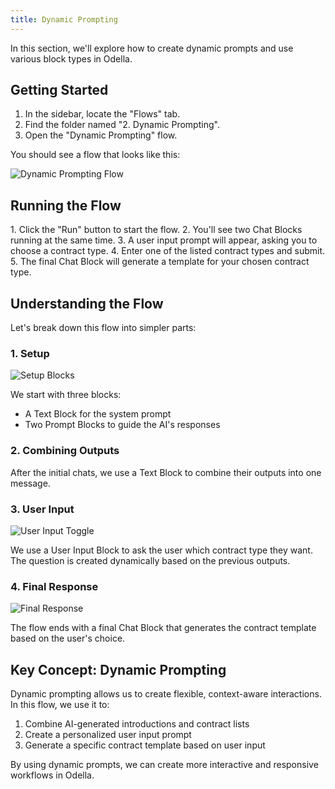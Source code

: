 ```yaml
---
title: Dynamic Prompting
---
```


<Note>
  In this section, we'll explore how to create dynamic prompts and use various block types in Odella.
</Note>

## Getting Started

1. In the sidebar, locate the "Flows" tab.
2. Find the folder named "2. Dynamic Prompting".
3. Open the "Dynamic Prompting" flow.

You should see a flow that looks like this:

<Frame>
  <img src="./assets/02-interpolation-overview.png" alt="Dynamic Prompting Flow" />
</Frame>

## Running the Flow

<Steps>
  1. Click the "Run" button to start the flow.
  2. You'll see two Chat Blocks running at the same time.
  3. A user input prompt will appear, asking you to choose a contract type.
  4. Enter one of the listed contract types and submit.
  5. The final Chat Block will generate a template for your chosen contract type.
</Steps>

## Understanding the Flow

Let's break down this flow into simpler parts:

### 1. Setup

<Frame>
  <img src="./assets/02-interpolation-setup.png" alt="Setup Blocks" />
</Frame>

We start with three blocks:
- A Text Block for the system prompt
- Two Prompt Blocks to guide the AI's responses

### 2. Combining Outputs

After the initial chats, we use a Text Block to combine their outputs into one message.

### 3. User Input

<Frame>
  <img src="./assets/02-interpolation-user-input-toggle.png" alt="User Input Toggle" />
</Frame>

We use a User Input Block to ask the user which contract type they want. The question is created dynamically based on the previous outputs.

### 4. Final Response

<Frame>
  <img src="./assets/02-interpolation-final-response.png" alt="Final Response" />
</Frame>

The flow ends with a final Chat Block that generates the contract template based on the user's choice.

## Key Concept: Dynamic Prompting

Dynamic prompting allows us to create flexible, context-aware interactions. In this flow, we use it to:

1. Combine AI-generated introductions and contract lists
2. Create a personalized user input prompt
3. Generate a specific contract template based on user input

By using dynamic prompts, we can create more interactive and responsive workflows in Odella.
